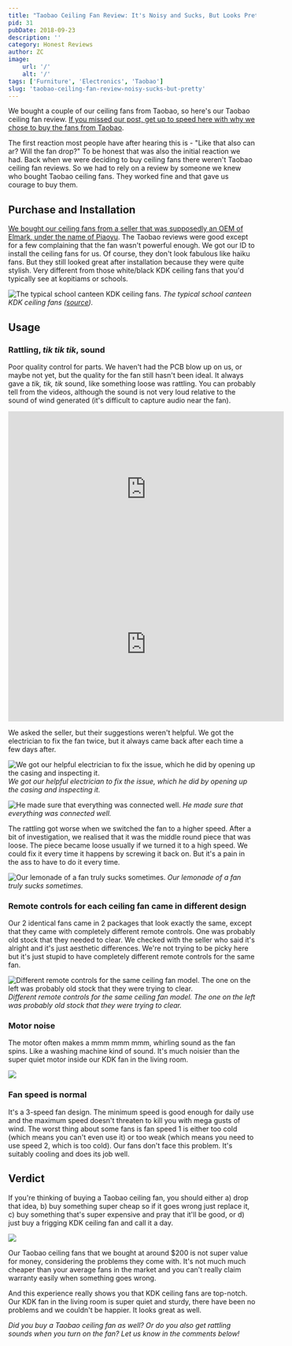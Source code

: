 ```yaml
---
title: "Taobao Ceiling Fan Review: It's Noisy and Sucks, But Looks Pretty"
pid: 31
pubDate: 2018-09-23
description: ''
category: Honest Reviews
author: ZC
image:
    url: '/'
    alt: '/'
tags: ['Furniture', 'Electronics', 'Taobao']
slug: 'taobao-ceiling-fan-review-noisy-sucks-but-pretty'
---
```


We bought a couple of our ceiling fans from Taobao, so here's our Taobao ceiling fan review. [If you missed our post, get up to speed here with why we chose to buy the fans from Taobao](https://btonomics.com/renovation/getting-ceiling-fans-for-a-bto/).

The first reaction most people have after hearing this is - "Like that also can ar? Will the fan drop?" To be honest that was also the initial reaction we had. Back when we were deciding to buy ceiling fans there weren't Taobao ceiling fan reviews. So we had to rely on a review by someone we knew who bought Taobao ceiling fans. They worked fine and that gave us courage to buy them.

## Purchase and Installation

[We bought our ceiling fans from a seller that was supposedly an OEM of Elmark, under the name of Piaoyu](https://btonomics.com/shopping/getting-ceiling-fans-for-a-bto/#installing-fans). The Taobao reviews were good except for a few complaining that the fan wasn't powerful enough. We got our ID to install the ceiling fans for us. Of course, they don't look fabulous like haiku fans. But they still looked great after installation because they were quite stylish. Very different from those white/black KDK ceiling fans that you'd typically see at kopitiams or schools.

![The typical school canteen KDK ceiling fans.](./images/31_Nan_Hua_High_School_Canteen.jpg) _The typical school canteen KDK ceiling fans ([source](https://commons.wikimedia.org/wiki/File:Nan_Hua_High_School_Canteen.jpg))._

## Usage

### Rattling, _tik tik tik_, sound

Poor quality control for parts. We haven't had the PCB blow up on us, or maybe not yet, but the quality for the fan still hasn't been ideal. It always gave a _tik, tik, tik_ sound, like something loose was rattling. You can probably tell from the videos, although the sound is not very loud relative to the sound of wind generated (it's difficult to capture audio near the fan).

<iframe
    src="https://www.youtube.com/embed/B4wVlvXUWBw"
    width="560"
    height="315"
    frameborder="0"
    allowfullscreen="allowfullscreen"
></iframe>
<iframe
    src="https://www.youtube.com/embed/qZMTWBrlH-8"
    width="560"
    height="315"
    frameborder="0"
    allowfullscreen="allowfullscreen"
></iframe>

We asked the seller, but their suggestions weren't helpful. We got the electrician to fix the fan twice, but it always came back after each time a few days after.

![We got our helpful electrician to fix the issue, which he did by opening up the casing and inspecting it.](./images/31_IMG_20180612_194459-1024x768.jpg) _We got our helpful electrician to fix the issue, which he did by opening up the casing and inspecting it._

![He made sure that everything was connected well.](./images/31_IMG_20180612_194400-768x1024.jpg) _He made sure that everything was connected well._

The rattling got worse when we switched the fan to a higher speed. After a bit of investigation, we realised that it was the middle round piece that was loose. The piece became loose usually if we turned it to a high speed. We could fix it every time it happens by screwing it back on. But it's a pain in the ass to have to do it every time.

![Our lemonade of a fan truly sucks sometimes.](./images/31_grumpy-cat-meme-0811.jpg) _Our lemonade of a fan truly sucks sometimes._

### Remote controls for each ceiling fan came in different design

Our 2 identical fans came in 2 packages that look exactly the same, except that they came with completely different remote controls. One was probably old stock that they needed to clear. We checked with the seller who said it's alright and it's just aesthetic differences. We're not trying to be picky here but it's just stupid to have completely different remote controls for the same fan.

![Different remote controls for the same ceiling fan model. The one on the left was probably old stock that they were trying to clear.](./images/31_IMG_20180923_115514-1024x768.jpg) _Different remote controls for the same ceiling fan model. The one on the left was probably old stock that they were trying to clear._

### Motor noise

The motor often makes a mmm mmm mmm, whirling sound as the fan spins. Like a washing machine kind of sound. It's much noisier than the super quiet motor inside our KDK fan in the living room.

![ ](./images/31_damn.gif)

### Fan speed is normal

It's a 3-speed fan design. The minimum speed is good enough for daily use and the maximum speed doesn't threaten to kill you with mega gusts of wind. The worst thing about some fans is fan speed 1 is either too cold (which means you can't even use it) or too weak (which means you need to use speed 2, which is too cold). Our fans don't face this problem. It's suitably cooling and does its job well.

## Verdict

If you're thinking of buying a Taobao ceiling fan, you should either a) drop that idea, b) buy something super cheap so if it goes wrong just replace it, c) buy something that's super expensive and pray that it'll be good, or d) just buy a frigging KDK ceiling fan and call it a day.

![ ](./images/31_that-look-cheap-people-give-you-when-you-tell-them-your-prices1.jpg)

Our Taobao ceiling fans that we bought at around $200 is not super value for money, considering the problems they come with. It's not much much cheaper than your average fans in the market and you can't really claim warranty easily when something goes wrong.

And this experience really shows you that KDK ceiling fans are top-notch. Our KDK fan in the living room is super quiet and sturdy, there have been no problems and we couldn't be happier. It looks great as well.

_Did you buy a Taobao ceiling fan as well? Or do you also get rattling sounds when you turn on the fan? Let us know in the comments below!_
